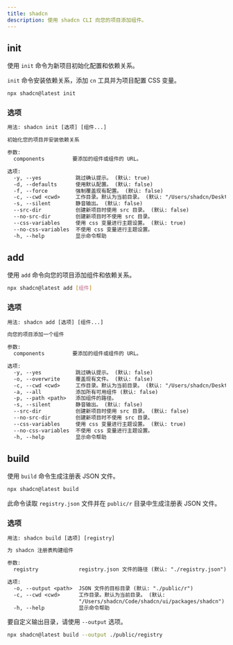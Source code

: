 ```yaml
---
title: shadcn
description: 使用 shadcn CLI 向您的项目添加组件。
---
```


## init

使用 `init` 命令为新项目初始化配置和依赖关系。

`init` 命令安装依赖关系，添加 `cn` 工具并为项目配置 CSS 变量。

```bash
npx shadcn@latest init
```

### 选项

```txt
用法: shadcn init [选项] [组件...]

初始化您的项目并安装依赖关系

参数:
  components         要添加的组件或组件的 URL。

选项:
  -y, --yes           跳过确认提示。 (默认: true)
  -d, --defaults      使用默认配置。 (默认: false)
  -f, --force         强制覆盖现有配置。 (默认: false)
  -c, --cwd <cwd>     工作目录。默认为当前目录。 (默认: "/Users/shadcn/Desktop")
  -s, --silent        静音输出。 (默认: false)
  --src-dir           创建新项目时使用 src 目录。 (默认: false)
  --no-src-dir        创建新项目时不使用 src 目录。
  --css-variables     使用 css 变量进行主题设置。 (默认: true)
  --no-css-variables  不使用 css 变量进行主题设置。
  -h, --help          显示命令帮助
```

## add

使用 `add` 命令向您的项目添加组件和依赖关系。

```bash
npx shadcn@latest add [组件]
```

### 选项

```txt
用法: shadcn add [选项] [组件...]

向您的项目添加一个组件

参数:
  components         要添加的组件或组件的 URL。

选项:
  -y, --yes           跳过确认提示。 (默认: false)
  -o, --overwrite     覆盖现有文件。 (默认: false)
  -c, --cwd <cwd>     工作目录。默认为当前目录。 (默认: "/Users/shadcn/Desktop")
  -a, --all           添加所有可用组件 (默认: false)
  -p, --path <path>   添加组件的路径。
  -s, --silent        静音输出。 (默认: false)
  --src-dir           创建新项目时使用 src 目录。 (默认: false)
  --no-src-dir        创建新项目时不使用 src 目录。
  --css-variables     使用 css 变量进行主题设置。 (默认: true)
  --no-css-variables  不使用 css 变量进行主题设置。
  -h, --help          显示命令帮助
```

## build

使用 `build` 命令生成注册表 JSON 文件。

```bash
npx shadcn@latest build
```

此命令读取 `registry.json` 文件并在 `public/r` 目录中生成注册表 JSON 文件。

### 选项

```txt
用法: shadcn build [选项] [registry]

为 shadcn 注册表构建组件

参数:
  registry             registry.json 文件的路径 (默认: "./registry.json")

选项:
  -o, --output <path>  JSON 文件的目标目录 (默认: "./public/r")
  -c, --cwd <cwd>      工作目录。默认为当前目录。 (默认:
                       "/Users/shadcn/Code/shadcn/ui/packages/shadcn")
  -h, --help           显示命令帮助
```

要自定义输出目录，请使用 `--output` 选项。

```bash
npx shadcn@latest build --output ./public/registry
```